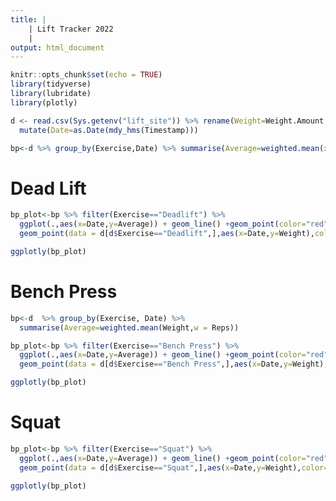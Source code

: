 ```yaml
---
title: |
    | Lift Tracker 2022
    |
output: html_document
---
```


```r
knitr::opts_chunk$set(echo = TRUE)
library(tidyverse)
library(lubridate)
library(plotly)

d <- read.csv(Sys.getenv("lift_site")) %>% rename(Weight=Weight.Amount..lbs.) %>%
  mutate(Date=as.Date(mdy_hms(Timestamp)))

bp<-d %>% group_by(Exercise,Date) %>% summarise(Average=weighted.mean(x = Weight,w = Reps))

```


# Dead Lift

```r
bp_plot<-bp %>% filter(Exercise=="Deadlift") %>% 
  ggplot(.,aes(x=Date,y=Average)) + geom_line() +geom_point(color="red") +
  geom_point(data = d[d$Exercise=="Deadlift",],aes(x=Date,y=Weight),color="blue",alpha=.1) + theme_classic()
```

```r
ggplotly(bp_plot)
```



# Bench Press

```r
bp<-d  %>% group_by(Exercise, Date) %>% 
  summarise(Average=weighted.mean(Weight,w = Reps))

bp_plot<-bp %>% filter(Exercise=="Bench Press") %>% 
  ggplot(.,aes(x=Date,y=Average)) + geom_line() +geom_point(color="red") +
  geom_point(data = d[d$Exercise=="Bench Press",],aes(x=Date,y=Weight),color="blue",alpha=.1) + theme_classic()
```

```r
ggplotly(bp_plot)
```


# Squat

```r
bp_plot<-bp %>% filter(Exercise=="Squat") %>% 
  ggplot(.,aes(x=Date,y=Average)) + geom_line() +geom_point(color="red") +
  geom_point(data = d[d$Exercise=="Squat",],aes(x=Date,y=Weight),color="blue",alpha=.1) + theme_classic()
```

```r
ggplotly(bp_plot)
```

